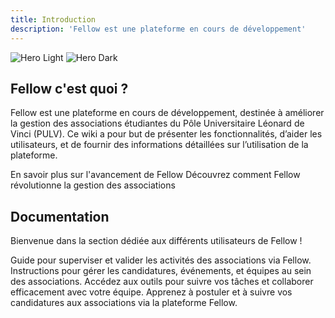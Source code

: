 ```yaml
---
title: Introduction
description: 'Fellow est une plateforme en cours de développement'
---
```


<img
  className="block dark:hidden"
  src="/images/hero-light.svg"
  alt="Hero Light"
/>
<img
  className="hidden dark:block"
  src="/images/hero-dark.svg"
  alt="Hero Dark"
/>

## Fellow c'est quoi ?

Fellow est une plateforme en cours de développement, destinée à améliorer la gestion des associations étudiantes du Pôle Universitaire Léonard de Vinci (PULV). Ce wiki a pour but de présenter les fonctionnalités, d’aider les utilisateurs, et de fournir des informations détaillées sur l’utilisation de la plateforme.



<CardGroup cols={2}>
  <Card
    title="État du projet"
    icon="calendar"
    href="https://mintlify.com/docs/quickstart"
  >
    En savoir plus sur l'avancement de Fellow
  </Card>
  <Card
    title="Objectifs"
    icon="face-smile"
    href="https://mintlify.com/docs/development"
  >
    Découvrez comment Fellow révolutionne la gestion des associations
  </Card>
</CardGroup>

## Documentation 

Bienvenue dans la section dédiée aux différents utilisateurs de Fellow !

<CardGroup cols={2}>
  <Card
    title="Administration du PULV"
    icon="palette"
    href="https://mintlify.com/docs/settings/global"
  >
    Guide pour superviser et valider les activités des associations via Fellow.
  </Card>
  <Card
    title="Administration des associations"
    icon="code"
    href="https://mintlify.com/docs/api-playground/openapi"
  >
    Instructions pour gérer les candidatures, événements, et équipes au sein des associations.
  </Card>
  <Card
    title="Membres des associations"
    icon="screwdriver-wrench"
    href="https://mintlify.com/docs/components/accordion"
  >
    Accédez aux outils pour suivre vos tâches et collaborer efficacement avec votre équipe.
  </Card>
  <Card
    title="Étudiants"
    icon="stars"
    href="https://mintlify.com/customers"
  >
    Apprenez à postuler et à suivre vos candidatures aux associations via la plateforme Fellow.
  </Card>
</CardGroup>
